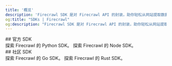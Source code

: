 ```yaml
---
title: '概览'
description: 'Firecrawl SDK 是对 Firecrawl API 的封装，助你轻松从网站提取数据。'
og:title: "SDKs | Firecrawl"
og:description: "Firecrawl SDK 是对 Firecrawl API 的封装，助你轻松从网站提取数据。"
---
```


<div id="official-sdks">
  ## 官方 SDK
</div>

<CardGroup cols={2}>
  <Card title="Python SDK" icon="python" href="zh/python">
    探索 Firecrawl 的 Python SDK。
  </Card>

  <Card title="Node SDK" icon="node" href="zh/node">
    探索 Firecrawl 的 Node SDK。
  </Card>
</CardGroup>

<div id="community-sdks">
  ## 社区 SDK
</div>

<CardGroup cols={2}>
  <Card title="Go SDK" icon="golang" href="zh/go">
    探索 Firecrawl 的 Go SDK。
  </Card>

  <Card title="Rust SDK" icon="rust" href="zh/rust">
    探索 Firecrawl 的 Rust SDK。
  </Card>
</CardGroup>
